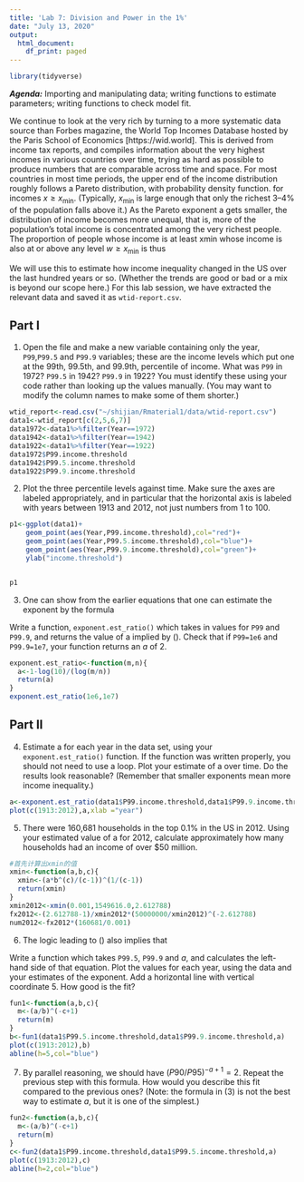 ```yaml
---
title: 'Lab 7: Division and Power in the 1%'
date: "July 13, 2020"
output:
  html_document:
    df_print: paged
---
```

```r
library(tidyverse)
```

***Agenda:*** Importing and manipulating data; writing functions to estimate parameters; writing functions to check model fit.

We continue to look at the very rich by turning to a more systematic data source than Forbes magazine, the World Top Incomes Database hosted by the Paris School of Economics [https://wid.world]. This is derived from income tax reports, and compiles information about the very highest incomes in various countries over time, trying as hard as possible to produce numbers that are comparable across time and space.
For most countries in most time periods, the upper end of the income distribution roughly follows a Pareto distribution, with probability density function.
\begin{equation}
f(x) = \frac{(a-1)}{x_{\mbox{min}}}\left(\frac{x}{x_{\mbox{min}}}\right)^{-a}
\label{paretodensity}
\end{equation}
for incomes $x \geq x_{\mbox{min}}$. (Typically, $x_{\mbox{min}}$ is large enough that only the richest 3–4% of the population falls above it.) As the Pareto exponent a gets smaller, the distribution of income becomes more unequal, that is, more of the population’s total income is concentrated among the very richest people.
The proportion of people whose income is at least xmin whose income is also at or above any level $w \geq x_{\mbox{min}}$ is thus
\begin{equation}
\mbox{Pr}(x\geq w) = \int_w^\infty f(x)dx = \int_w^\infty \frac{(a-1)}{x_{\mbox{min}}}\left(\frac{x}{x_{\mbox{min}}}\right)^{-a} dx = \left(\frac{w}{x_{\mbox{min}}}\right)^{-a+1} 
\label{paretoprob}
\end{equation}

We will use this to estimate how income inequality changed in the US over the last hundred
years or so. (Whether the trends are good or bad or a mix is beyond our scope here.)  For this lab session, we have extracted the relevant data and saved it as `wtid-report.csv`.

Part I
----------

1. Open the file and make a new variable containing only the year, `P99`,`P99.5` and `P99.9` variables; these are the income levels which put one at the 99th, 99.5th, and 99.9th, percentile of income. What was `P99` in 1972? `P99.5` in 1942? `P99.9` in 1922?
You must identify these using your code rather than looking up the values manually. (You may want to modify the column names to make some of them shorter.)
```r
wtid_report<-read.csv("~/shijian/Rmaterial1/data/wtid-report.csv")
data1<-wtid_report[c(2,5,6,7)]
data1972<-data1%>%filter(Year==1972)
data1942<-data1%>%filter(Year==1942)
data1922<-data1%>%filter(Year==1922)
data1972$P99.income.threshold
data1942$P99.5.income.threshold
data1922$P99.9.income.threshold
```

2. Plot the three percentile levels against time. Make sure the axes are labeled appropriately, and in particular that the horizontal axis is labeled with years between 1913 and 2012, not just numbers from 1 to 100.

```r
p1<-ggplot(data1)+
    geom_point(aes(Year,P99.income.threshold),col="red")+
    geom_point(aes(Year,P99.5.income.threshold),col="blue")+
    geom_point(aes(Year,P99.9.income.threshold),col="green")+
    ylab("income.threshold")


p1
```


3. One can show from the earlier equations that one can estimate the exponent by the formula
\begin{equation}
a = 1- \frac{\log 10}{\log P99/P99.9} 
\label{formula}
\end{equation}

Write a function, `exponent.est_ratio()` which takes in values for `P99` and `P99.9`, and returns the value of a implied by (\eqref{formula}). Check that if `P99=1e6` and `P99.9=1e7`, your function returns an $a$ of 2.

```r
exponent.est_ratio<-function(m,n){
  a<-1-log(10)/(log(m/n))
  return(a)
}
exponent.est_ratio(1e6,1e7)
```


Part II
----------

4. Estimate a for each year in the data set, using your `exponent.est_ratio()` function. If the function was written properly, you should not need to use a loop. Plot your estimate of a over time. Do the results look reasonable? (Remember that smaller exponents mean more income inequality.)

```r
a<-exponent.est_ratio(data1$P99.income.threshold,data1$P99.9.income.threshold)
plot(c(1913:2012),a,xlab ="year")
```


5. There were 160,681 households in the top 0.1% in the US in 2012. Using your estimated value of a for 2012, calculate approximately how many households had an income of over $50 million.

```r
#首先计算出xmin的值
xmin<-function(a,b,c){
  xmin<-(a*b^(c)/(c-1))^(1/(c-1))
  return(xmin)
}
xmin2012<-xmin(0.001,1549616.0,2.612788)
fx2012<-(2.612788-1)/xmin2012*(50000000/xmin2012)^(-2.612788)
num2012<-fx2012*(160681/0.001)

```

6. The logic leading to (\eqref{formula}) also implies that
\begin{equation}
\left(\frac{P99.5}{P99.9}\right)^{-a+1}=5 
\nonumber
\end{equation}


Write a function which takes `P99.5`, `P99.9` and $a$, and calculates the left-hand side of that equation. Plot the values for each year, using the data and your estimates of the exponent. Add a horizontal line with vertical coordinate 5. How good is the fit?

```r
fun1<-function(a,b,c){
  m<-(a/b)^(-c+1)
  return(m)
}
b<-fun1(data1$P99.5.income.threshold,data1$P99.9.income.threshold,a)
plot(c(1913:2012),b)
abline(h=5,col="blue")
```


7. By parallel reasoning, we should have $(P90/P95)^{-a+1}=2$. Repeat the previous step with this formula. How would you describe this fit compared to the previous ones?
(Note: the formula in (3) is not the best way to estimate $a$, but it is one of the simplest.)
```r
fun2<-function(a,b,c){
  m<-(a/b)^(-c+1)
  return(m)
}
c<-fun2(data1$P99.income.threshold,data1$P99.5.income.threshold,a)
plot(c(1913:2012),c)
abline(h=2,col="blue")
```

